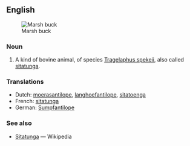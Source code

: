 ==English==

[[Image:Sitatunga001.jpg|right|thumb|Marsh buck]]

===Noun===
{{infl|en|noun|head=[[marsh]] [[buck]]}}

# A kind of bovine animal, of species [[Tragelaphus spekeii]], also called [[sitatunga]].


===Translations===
*Dutch: [[moerasantilope]], [[langhoefantilope]], [[sitatoenga]] 
*French: [[sitatunga]]
*German: [[Sumpfantilope]]

===See also===
* [[w:Sitatunga|Sitatunga]] — Wikipedia